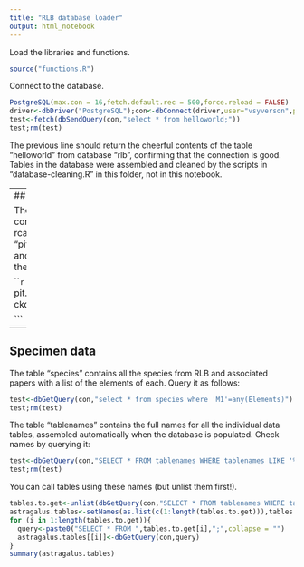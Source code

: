 ```yaml
---
title: "RLB database loader"
output: html_notebook
---
```

Load the libraries and functions.
```r
source("functions.R")
```
Connect to the database.
```r
PostgreSQL(max.con = 16,fetch.default.rec = 500,force.reload = FALSE)
driver<-dbDriver("PostgreSQL");con<-dbConnect(driver,user="vsyverson",password="gymnogyps",dbname="rlb")
test<-fetch(dbSendQuery(con,"select * from helloworld;"))
test;rm(test)
```
The previous line should return the cheerful contents of the table "helloworld" from database "rlb", confirming that the connection is good. 
Tables in the database were assembled and cleaned by the scripts in "database-cleaning.R" in this folder, not in this notebook. 

---
## 14C ages

The following code pulls the 14C ages from the database, converts pit number to a factor, removes NAs, and runs rcarbon::calibrate(), returning the data formatted as (1) a list "pit.ages.cal" with age calibrations grouped by pit number and (2) a data frame "all.ages" containing calibrations for all the dates in the input table.
```r
ages<-dbGetQuery(con,"select * from c14samples;")
ages$pit<-factor(ages$pit)
ages$uncal14cage<-as.numeric(ages$uncal14cage);ages$uncal14cerror=as.numeric(ages$uncal14cerror)
ages.clean<-ages
calpits<-split(ages.clean,ages.clean$pit)
pit.ages.cal<-lapply(calpits,calibrate.pit.ages)
all.ages<-calibrate(x=as.numeric(ages.clean$uncal14cage),errors=as.numeric(ages.clean$uncal14cerror))
all.ages<-calibrate.pit.ages(ages.clean)
```
Summarize the calibrated ages using Bayesian CKDE algorithm of Brown (2017). This is annoying because you have to call the objects by name and not index for some reason.

```r
pit.randomdates<-sampleDates(pit.ages.cal$`23`)
pit.kde<-ckde(pit.randomdates,timeRange=c(100000,1000),bw=100)

```

---
## Specimen data

The table "species" contains all the species from RLB and associated papers with a list of the elements of each. Query it as follows:
```r
test<-dbGetQuery(con,"select * from species where 'M1'=any(Elements)")
test;rm(test)
```
The table "tablenames" contains the full names for all the individual data tables, assembled automatically when the database is populated. Check names by querying it:
```r
test<-dbGetQuery(con,"SELECT * FROM tablenames WHERE tablenames LIKE '%buteo%';")
test;rm(test)
```
You can call tables using these names (but unlist them first!).
```r
tables.to.get<-unlist(dbGetQuery(con,"SELECT * FROM tablenames WHERE tablenames LIKE '%astragalus%';"))
astragalus.tables<-setNames(as.list(c(1:length(tables.to.get))),tables.to.get)
for (i in 1:length(tables.to.get)){
  query<-paste0("SELECT * FROM ",tables.to.get[i],";",collapse = "")
  astragalus.tables[[i]]<-dbGetQuery(con,query)
}
summary(astragalus.tables)
```


